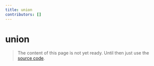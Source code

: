 ```yaml
---
title: union
contributors: []
---
```


# union

> The content of this page is not yet ready. Until then just use the [source code](https://github.com/fabian-hiller/valibot/blob/main/library/src/schemas/union/union.ts).
